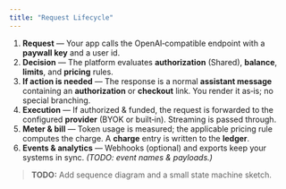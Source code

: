 ```yaml
---
title: "Request Lifecycle"
---
```


1. **Request** — Your app calls the OpenAI‑compatible endpoint with a **paywall key** and a user id.
2. **Decision** — The platform evaluates **authorization** (Shared), **balance**, **limits**, and **pricing** rules.
3. **If action is needed** — The response is a normal **assistant message** containing an **authorization** or **checkout** link. You render it as‑is; no special branching.
4. **Execution** — If authorized & funded, the request is forwarded to the configured **provider** (BYOK or built‑in). Streaming is passed through.
5. **Meter & bill** — Token usage is measured; the applicable pricing rule computes the charge. A **charge** entry is written to the **ledger**.
6. **Events & analytics** — Webhooks (optional) and exports keep your systems in sync. _(TODO: event names & payloads.)_

> **TODO:** Add sequence diagram and a small state machine sketch.
